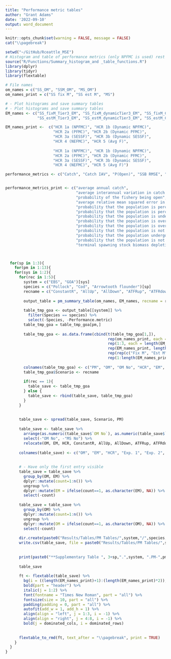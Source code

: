 ```yaml
---
title: "Performance metric tables"
author: "Grant Adams"
date: '2022-09-10'
output: word_document
---
```


```r
knitr::opts_chunk$set(warning = FALSE, message = FALSE) 
cat("\\pagebreak")

setwd("~/GitHub/Rceattle_MSE")
# Histogram and table of performance metrics (only NPFMC is used) rest is coommented out
source("R/Functions/Summary_histogram_and _table_functions.R")
library(dplyr)
library(tidyr)
library(flextable)

# File names
om_names = c("SS_OM", "SSM_OM", "MS_OM")
om_names_print = c("SS fix M", "SS est M", "MS")

# - Plot histograms and save summary tables
# - Plot histograms and save summary tables
EM_names <- c("SS_fixM_Tier3_EM", "SS_fixM_dynamicTier3_EM", "SS_fixM_Cat1_EM", "SS_fixM_dynamicCat1_EM", "SS_fixM_Tier1_EM", "SS_fixM_dynamicTier1_EM", "SS_fixM_Fspr_EM", "SS_fixM_AvgF_EM", # Fixed M
              "SS_estM_Tier3_EM", "SS_estM_dynamicTier3_EM", "SS_estM_Cat1_EM", "SS_estM_dynamicCat1_EM", "SS_estM_Tier1_EM", "SS_estM_dynamicTier1_EM", "SS_estM_Fspr_EM", "SS_estM_AvgF_EM")

EM_names_print <-  c("HCR 1a (NPFMC)", "HCR 1b (Dynamic NPFMC)",
                     "HCR 2a (PFMC)", "HCR 2b (Dynamic PFMC)",
                     "HCR 3a (SESSF)", "HCR 3b (Dynamic SESSF)",
                     "HCR 4 (NEFMC)", "HCR 5 (Avg F)",
                     
                     "HCR 1a (NPFMC)", "HCR 1b (Dynamic NPFMC)",
                     "HCR 2a (PFMC)", "HCR 2b (Dynamic PFMC)",
                     "HCR 3a (SESSF)", "HCR 3b (Dynamic SESSF)",
                     "HCR 4 (NEFMC)", "HCR 5 (Avg F)")

performance_metrics <- c("Catch", "Catch IAV", "P(Open)", "SSB RMSE", "EM- P(Not overfishing)", "EM- P(Not overfished)", "OM- P(Not overfishing)", "OM- P(Not overfished)", "P(EM Overfishing & OM Underfishing)", "P(EM Underfishing & OM Overfishing)", "P(EM Overfished & OM Underfished)", "P(EM Underfished & OM Overfished)","Terminal Depletion")


performance_metrics_print <- c("average annual catch", 
                               "average interannual variation in catch (IAV)", 
                               "probability of the fishery being open", 
                               "average relative mean squared error in estimate of spawning biomass in 2060", 
                               "probability that the population is perceived as undergoing overfishing in the terminal year of the EM", 
                               "probability that the population is perceived to be overfished in the terminal year of the EM ", 
                               "probability that the population is undergoing overfishing as determined from the OM", 
                               "probability that the population is overfished as determined from the OM", 
                               "probability that the population is overfished as determined from the OM, but is perceived as not overfished by the EM", 
                               "probability that the population is not overfished as determined from the OM, but is perceived as overfished by the EM", 
                               "probability that the population undergoing overfishing as determined from the OM, but is perceived as not undergoing overfishing by the EM", 
                               "probability that the population is not undergoing overfishing as determined from the OM, but is perceived as undergoing overfishing by the EM",
                               "terminal spawning stock biomass depletion")



  for(sp in 1:3){
    for(pm in 1:13){
    for(sys in 1:2){
      for(rec in 1:5){
        system = c("EBS", "GOA")[sys]
        species = c("Pollock", "Cod", "Arrowtooth flounder")[sp]
        recname = c("ConstantR", "AllUp", "AllDown", "ATFRup", "ATFRdown")[rec]
        
        output_table = pm_summary_table(om_names, EM_names, recname = recname)
        
        table_tmp_goa <- output_table[[system]] %>% 
          filter(Species == species) %>%
          select(-Species, -Performance.metric)
        table_tmp_goa = table_tmp_goa[pm,]
        
        table_tmp_goa <- as.data.frame(cbind(t(table_tmp_goa[1,]), 
                                             rep(om_names_print, each = length(EM_names)), 
                                             rep(1:3, each = length(EM_names)), 
                                             rep(EM_names_print, length(om_names)),
                                             rep(rep(c("Fix M", "Est M"), each = length(EM_names_print)/2), length(om_names)),
                                             rep(1:length(EM_names_print), length(om_names))))
        
        colnames(table_tmp_goa) <- c("PM", "OM", "OM No", "HCR", "EM", "MS No")
        table_tmp_goa$Scenario <- recname
        
        if(rec == 1){
          table_save <- table_tmp_goa
        } else {
          table_save <- rbind(table_save, table_tmp_goa)
        }
      }
      
      
      table_save <- spread(table_save, Scenario, PM)
      
      table_save <- table_save %>%
        arrange(as.numeric(table_save$`OM No`), as.numeric(table_save$`MS No`)) %>%
        select(-"OM No", -"MS No") %>%
        relocate(OM, EM, HCR, ConstantR, AllUp, AllDown, ATFRup, ATFRdown)
      
      colnames(table_save) <- c("OM", "EM", "HCR", "Exp. 1", "Exp. 2", "Exp. 3", "Exp. 4", "Exp. 5")
      
      
      # - Have only the first entry visible
      table_save = table_save %>%
        group_by(OM, EM) %>%
        dplyr::mutate(count=1:n()) %>%
        ungroup %>%
        dplyr::mutate(EM = ifelse(count==1, as.character(EM), NA)) %>%
        select(-count)
      
      table_save = table_save %>%
        group_by(OM) %>%
        dplyr::mutate(count=1:n()) %>%
        ungroup %>%
        dplyr::mutate(OM = ifelse(count==1, as.character(OM), NA)) %>%
        select(-count)
      
      dir.create(paste0("Results/Tables/PM Tables/",system,"/",species,"/"), recursive = TRUE, showWarnings = FALSE)
      write.csv(table_save, file = paste0("Results/Tables/PM Tables/",system,"/",species,"/",pm,system,species,performance_metrics[pm],".csv"))
      
      
      print(paste0("**Supplementary Table ", 3+sp,".",system, ".PM-",pm,".** Summary of performance metric ", pm,": ", performance_metrics_print[pm], " across scenarios for ", species," in the **", system, "**."))
      
      table_save
      
      ft <- flextable(table_save) %>%
        bg(i = ((length(EM_names_print)+1):(length(EM_names_print)*2)), bg = "#e5e5e5") %>%
        bold(part = "header") %>%
        italic(j = 1:2) %>%
        font(fontname = "Times New Roman", part = "all") %>%
        fontsize(size = 10, part = "all") %>%
        padding(padding = 0, part = "all") %>%
        autofit(add_w = 1, add_h = 1) %>%
        align(align = "left", j = 1:3, i = -1) %>%
        align(align = "right", j = 4:8, i = -1) %>%
        bold(j = dominated_cols, i = dominated_rows) 
      
        
      flextable_to_rmd(ft, text_after = "\\pagebreak", print = TRUE)
    }
  }
}
```


